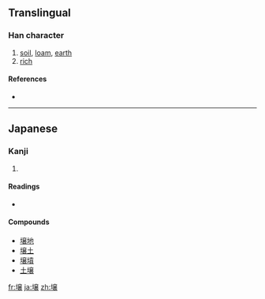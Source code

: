{{also|壤}}
==Translingual==

===Han character===
{{Han char|rn=32|rad=土|as=13|sn=16|four=|canj=土卜金女 (GYCV)}}

# [[soil]], [[loam]], [[earth]]
# [[rich]]

====References====
* {{Han ref|kx=0240.301|hdz=10493.011|uh=58CC|ud=22732}}

----

==Japanese==

===Kanji===
{{ja-kanji|grade=c|rs=土13}}

# {{defn|Japanese}}

====Readings====
* {{ja-readings|on=ジョウ (jō)|kun=[[つち]] (tsuchi)}}

====Compounds====
* [[壌地]]
* [[壌土]]
* [[壌墳]]
* [[土壌]]

[[fr:壌]]
[[ja:壌]]
[[zh:壌]]